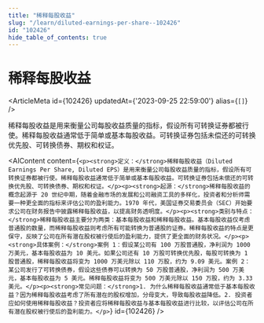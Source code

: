 ```yaml
---
title: "稀释每股收益"
slug: "/learn/diluted-earnings-per-share--102426"
id: "102426"
hide_table_of_contents: true
---
```



# 稀释每股收益

<ArticleMeta id={102426} updatedAt={'2023-09-25 22:59:00'} alias={`[]`} />
<div className='border-solid border-b border-t-0 my-4 border-[var(--ifm-color-gray-300)]' />

稀释每股收益是用来衡量公司每股收益质量的指标，假设所有可转换证券都被行使。稀释每股收益通常低于简单或基本每股收益。可转换证券包括未偿还的可转换优先股、可转换债券、期权和权证。

<AIContent content={`<p><strong>定义：</strong>稀释每股收益（Diluted Earnings Per Share, Diluted EPS）是用来衡量公司每股收益质量的指标，假设所有可转换证券都被行使。稀释每股收益通常低于简单或基本每股收益。可转换证券包括未偿还的可转换优先股、可转换债券、期权和权证。</p><p><strong>起源：</strong>稀释每股收益的概念起源于 20 世纪中期，随着金融市场的发展和公司融资工具的多样化，投资者和分析师需要一种更全面的指标来评估公司的盈利能力。1970 年代，美国证券交易委员会（SEC）开始要求公司在财务报告中披露稀释每股收益，以提高财务透明度。</p><p><strong>类别与特点：</strong>稀释每股收益主要分为两类：基本每股收益和稀释每股收益。基本每股收益仅考虑普通股的数量，而稀释每股收益则考虑所有可能转换为普通股的证券。稀释每股收益的特点是更保守，反映了公司在所有潜在股权被行使后的盈利能力，提供了更全面的财务状况。</p><p><strong>具体案例：</strong>案例 1：假设某公司有 100 万股普通股，净利润为 1000 万美元，基本每股收益为 10 美元。如果公司还有 10 万股可转换优先股，每股可转换为 1 股普通股，稀释每股收益将变为 1000 万美元除以 110 万股，约为 9.09 美元。案例 2：某公司发行了可转换债券，假设这些债券可以转换为 50 万股普通股，净利润为 500 万美元，基本每股收益为 5 美元。稀释每股收益将变为 500 万美元除以 150 万股，约为 3.33 美元。</p><p><strong>常见问题：</strong>1. 为什么稀释每股收益通常低于基本每股收益？因为稀释每股收益考虑了所有潜在的股权增加，分母变大，导致每股收益降低。2. 投资者应如何使用稀释每股收益？投资者应将稀释每股收益与基本每股收益进行比较，以评估公司在所有潜在股权被行使后的盈利能力。</p>`} id={102426} />
